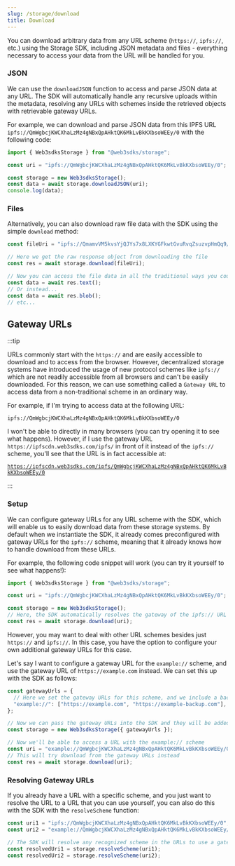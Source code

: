 ```yaml
---
slug: /storage/download
title: Download
---
```


You can download arbitrary data from any URL scheme (`https://`, `ipfs://`, etc.) using the Storage SDK, including JSON metadata and files - everything necessary to access your data from the URL will be handled for you.

### JSON

We can use the `downloadJSON` function to access and parse JSON data at any URL. The SDK will automatically handle any recursive uploads within the metadata, resolving any URLs with schemes inside the retrieved objects with retrievable gateway URLs.

For example, we can download and parse JSON data from this IPFS URL `ipfs://QmWgbcjKWCXhaLzMz4gNBxQpAHktQK6MkLvBkKXbsoWEEy/0` with the following code:

```jsx
import { Web3sdksStorage } from "@web3sdks/storage";

const uri = "ipfs://QmWgbcjKWCXhaLzMz4gNBxQpAHktQK6MkLvBkKXbsoWEEy/0";

const storage = new Web3sdksStorage();
const data = await storage.downloadJSON(uri);
console.log(data);
```

### Files

Alternatively, you can also download raw file data with the SDK using the simple `download` method:

```jsx
const fileUri = "ipfs://QmamvVM5kvsYjQJYs7x8LXKYGFkwtGvuRvqZsuzvpHmQq9/0";

// Here we get the raw response object from downloading the file
const res = await storage.download(fileUri);

// Now you can access the file data in all the traditional ways you could interact with a response object
const data = await res.text();
// Or instead...
const data = await res.blob();
// etc...
```

## Gateway URLs

:::tip

URLs commonly start with the `https://` and are easily accessible to download and to access from the browser. However, decentralized storage systems have introduced the usage of new protocol schemes like `ipfs://` which are not readily accessible from all browsers and can't be easily downloaded. For this reason, we can use something called a `Gateway URL` to access data from a non-traditional scheme in an ordinary way.

For example, if I'm trying to access data at the following URL:

`ipfs://QmWgbcjKWCXhaLzMz4gNBxQpAHktQK6MkLvBkKXbsoWEEy/0`

I won't be able to directly in many browsers (you can try opening it to see what happens). However, if I use the gateway URL `https://ipfscdn.web3sdks.com/ipfs/` in front of it instead of the `ipfs://` scheme, you'll see that the URL is in fact accessible at:

[`https://ipfscdn.web3sdks.com/ipfs/QmWgbcjKWCXhaLzMz4gNBxQpAHktQK6MkLvBkKXbsoWEEy/0`](https://ipfscdn.web3sdks.com/ipfs/QmWgbcjKWCXhaLzMz4gNBxQpAHktQK6MkLvBkKXbsoWEEy/0)

:::

### Setup

We can configure gateway URLs for any URL scheme with the SDK, which will enable us to easily download data from these storage systems. By default when we instantiate the SDK, it already comes preconfigured with gateway URLs for the `ipfs://` scheme, meaning that it already knows how to handle download from these URLs.

For example, the following code snippet will work (you can try it yourself to see what happens!):

```jsx
import { Web3sdksStorage } from "@web3sdks/storage";

const uri = "ipfs://QmWgbcjKWCXhaLzMz4gNBxQpAHktQK6MkLvBkKXbsoWEEy/0";

const storage = new Web3sdksStorage();
// Here, the SDK automatically resolves the gateway of the ipfs:// URL for us and retrieves the data
const res = await storage.download(uri);
```

However, you may want to deal with other URL schemes besides just `https://` and `ipfs://`. In this case, you have the option to configure your own additional gateway URLs for this case.

Let's say I want to configure a gateway URL for the `example://` scheme, and use the gateway URL of `https://example.com` instead. We can set this up with the SDK as follows:

```jsx
const gatewayUrls = {
  // Here we set the gateway URLs for this scheme, and we include a backup in case the first one fails
  "example://": ["https://example.com", "https://example-backup.com"],
};

// Now we can pass the gateway URLs into the SDK and they will be added to the defaults
const storage = new Web3sdksStorage({ gatewayUrls });

// Now we'll be able to access a URL with the example:// scheme
const uri = "example://QmWgbcjKWCXhaLzMz4gNBxQpAHktQK6MkLvBkKXbsoWEEy/0";
// This will try download from the gateway URLs instead
const res = await storage.download(uri);
```

### Resolving Gateway URLs

If you already have a URL with a specific scheme, and you just want to resolve the URL to a URL that you can use yourself, you can also do this with the SDK with the `resolveScheme` function:

```jsx
const uri1 = "ipfs://QmWgbcjKWCXhaLzMz4gNBxQpAHktQK6MkLvBkKXbsoWEEy/0";
const uri2 = "example://QmWgbcjKWCXhaLzMz4gNBxQpAHktQK6MkLvBkKXbsoWEEy/0";

// The SDK will resolve any recognized scheme in the URLs to use a gateway URL instead
const resolvedUri1 = storage.resolveScheme(uri1);
const resolvedUri2 = storage.resolveScheme(uri2);
```
